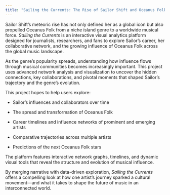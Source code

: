```yaml
---
title: "Sailing the Currents: The Rise of Sailor Shift and Oceanus Folk"
---
```

Sailor Shift’s meteoric rise has not only defined her as a global icon but also propelled Oceanus Folk from a niche island genre to a worldwide musical force. *Sailing the Currents* is an interactive visual analytics platform designed for journalists, researchers, and fans to explore Sailor’s career, her collaborative network, and the growing influence of Oceanus Folk across the global music landscape.

As the genre’s popularity spreads, understanding how influence flows through musical communities becomes increasingly important. This project uses advanced network analysis and visualization to uncover the hidden connections, key collaborations, and pivotal moments that shaped Sailor’s trajectory and the genre’s evolution.

This project hopes to help users explore:

-   Sailor’s influences and collaborators over time

-   The spread and transformation of Oceanus Folk

-   Career timelines and influence networks of prominent and emerging artists

-   Comparative trajectories across multiple artists

-   Predictions of the next Oceanus Folk stars

The platform features interactive network graphs, timelines, and dynamic visual tools that reveal the structure and evolution of musical influence.

By merging narrative with data-driven exploration, *Sailing the Currents* offers a compelling look at how one artist’s journey sparked a cultural movement—and what it takes to shape the future of music in an interconnected world.
